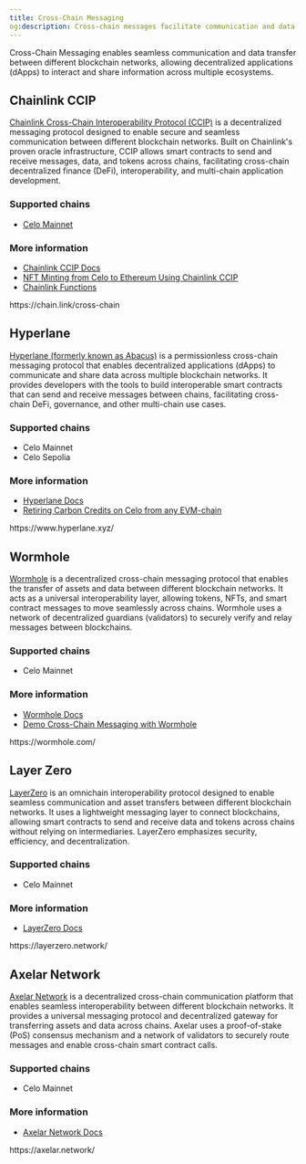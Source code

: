 ```yaml
---
title: Cross-Chain Messaging
og:description: Cross-chain messages facilitate communication and data transfer between blockchain networks.
---
```




Cross-Chain Messaging enables seamless communication and data transfer between different blockchain networks, allowing decentralized applications (dApps) to interact and share information across multiple ecosystems.

## Chainlink CCIP

[Chainlink Cross-Chain Interoperability Protocol (CCIP)](https://chain.link/cross-chain) is a decentralized messaging protocol designed to enable secure and seamless communication between different blockchain networks. Built on Chainlink's proven oracle infrastructure, CCIP allows smart contracts to send and receive messages, data, and tokens across chains, facilitating cross-chain decentralized finance (DeFi), interoperability, and multi-chain application development.

### Supported chains

- [Celo Mainnet](https://docs.chain.link/ccip/directory/mainnet/chain/celo-mainnet)

### More information

- [Chainlink CCIP Docs](https://docs.chain.link/ccip)
- [NFT Minting from Celo to Ethereum Using Chainlink CCIP](https://github.com/celo-org/celo-ccip-workshop)
- [Chainlink Functions](https://docs.chain.link/chainlink-functions/supported-networks#celo)

<Card href="https://chain.link/cross-chain" title="">
https://chain.link/cross-chain
</Card>

## Hyperlane

[Hyperlane (formerly known as Abacus)](https://www.hyperlane.xyz/) is a permissionless cross-chain messaging protocol that enables decentralized applications (dApps) to communicate and share data across multiple blockchain networks. It provides developers with the tools to build interoperable smart contracts that can send and receive messages between chains, facilitating cross-chain DeFi, governance, and other multi-chain use cases.

### Supported chains

- Celo Mainnet
- Celo Sepolia

### More information

- [Hyperlane Docs](https://docs.hyperlane.xyz/)
- [Retiring Carbon Credits on Celo from any EVM-chain](https://medium.com/@hierzilena/retiring-carbon-credits-on-celo-from-any-evm-chain-e4966add6bd0)

<Card href="https://www.hyperlane.xyz/" title="">
https://www.hyperlane.xyz/
</Card>

## Wormhole

[Wormhole](https://wormhole.com/) is a decentralized cross-chain messaging protocol that enables the transfer of assets and data between different blockchain networks. It acts as a universal interoperability layer, allowing tokens, NFTs, and smart contract messages to move seamlessly across chains. Wormhole uses a network of decentralized guardians (validators) to securely verify and relay messages between blockchains.

### Supported chains

- Celo Mainnet

### More information

- [Wormhole Docs](https://wormhole.com/docs/)
- [Demo Cross-Chain Messaging with Wormhole](https://github.com/wormhole-foundation/demo-wormhole-messaging)

<Card href="https://wormhole.com/" title="">
https://wormhole.com/
</Card>

## Layer Zero

[LayerZero](https://layerzero.network/) is an omnichain interoperability protocol designed to enable seamless communication and asset transfers between different blockchain networks. It uses a lightweight messaging layer to connect blockchains, allowing smart contracts to send and receive data and tokens across chains without relying on intermediaries. LayerZero emphasizes security, efficiency, and decentralization.

### Supported chains

- Celo Mainnet

### More information

- [LayerZero Docs](https://docs.layerzero.network/v2)

<Card href="https://layerzero.network/" title="">
https://layerzero.network/
</Card>

## Axelar Network

[Axelar Network](https://axelar.network/) is a decentralized cross-chain communication platform that enables seamless interoperability between different blockchain networks. It provides a universal messaging protocol and decentralized gateway for transferring assets and data across chains. Axelar uses a proof-of-stake (PoS) consensus mechanism and a network of validators to securely route messages and enable cross-chain smart contract calls.

### Supported chains

- Celo Mainnet

### More information

- [Axelar Network Docs](https://docs.axelar.dev/)

<Card href="https://axelar.network/" title="">
https://axelar.network/
</Card>
